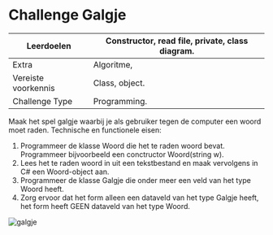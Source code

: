 # Challenge Galgje


| Leerdoelen | Constructor, read file, private, class diagram. |
| --- | --- |
| Extra | Algoritme, |
| Vereiste voorkennis | Class, object. |
| Challenge Type | Programming. |


Maak het spel galgje waarbij je als gebruiker tegen de computer een woord moet raden. Technische en functionele eisen:

1. Programmeer de klasse Woord die het te raden woord bevat. Programmeer bijvoorbeeld een conctructor Woord(string w).
2. Lees het te raden woord in uit een tekstbestand en maak vervolgens in C# een Woord-object aan.
3. Programmeer de klasse Galgje die onder meer een veld van het type Woord heeft.
4. Zorg ervoor dat het form alleen een dataveld van het type Galgje heeft, het form heeft GEEN dataveld van het type Woord.

![](figures/Galgje.png "galgje")
